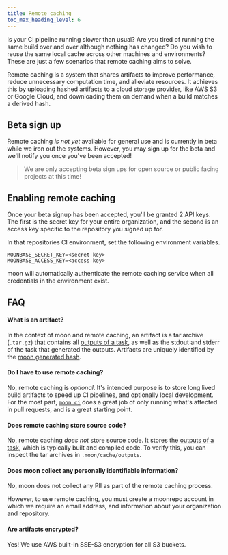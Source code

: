 ```yaml
---
title: Remote caching
toc_max_heading_level: 6
---
```



<VersionLabel header version="0.19" />

Is your CI pipeline running slower than usual? Are you tired of running the same build over and over
although nothing has changed? Do you wish to reuse the same local cache across other machines and
environments? These are just a few scenarios that remote caching aims to solve.

Remote caching is a system that shares artifacts to improve performance, reduce unnecessary
computation time, and alleviate resources. It achieves this by uploading hashed artifacts to a cloud
storage provider, like AWS S3 or Google Cloud, and downloading them on demand when a build matches a
derived hash.

## Beta sign up

Remote caching _is not yet_ available for general use and is currently in beta while we iron out the
systems. However, you may sign up for the beta and we'll notify you once you've been accepted!

<RemoteCacheBeta />

> We are only accepting beta sign ups for open source or public facing projects at this time!

## Enabling remote caching

Once your beta signup has been accepted, you'll be granted 2 API keys. The first is the secret key
for your entire organization, and the second is an access key specific to the repository you signed
up for.

In that repositories CI environment, set the following environment variables.

```
MOONBASE_SECRET_KEY=<secret key>
MOONBASE_ACCESS_KEY=<access key>
```

moon will automatically authenticate the remote caching service when all credentials in the
environment exist.

## FAQ

#### What is an artifact?

In the context of moon and remote caching, an artifact is a tar archive (`.tar.gz`) that contains
all [outputs of a task](../config/project#outputs), as well as the stdout and stderr of the task
that generated the outputs. Artifacts are uniquely identified by the
[moon generated hash](../concepts/cache#hashing).

#### Do I have to use remote caching?

No, remote caching is _optional_. It's intended purpose is to store long lived build artifacts to
speed up CI pipelines, and optionally local development. For the most part,
[`moon ci`](../commands/ci) does a great job of only running what's affected in pull requests, and
is a great starting point.

#### Does remote caching store source code?

No, remote caching _does not_ store source code. It stores the
[outputs of a task](../config/project#outputs), which is typically built and compiled code. To
verify this, you can inspect the tar archives in `.moon/cache/outputs`.

#### Does moon collect any personally identifiable information?

No, moon does not collect any PII as part of the remote caching process.

However, to use remote caching, you must create a moonrepo account in which we require an email
address, and information about your organization and repository.

#### Are artifacts encrypted?

Yes! We use AWS built-in SSE-S3 encryption for all S3 buckets.
